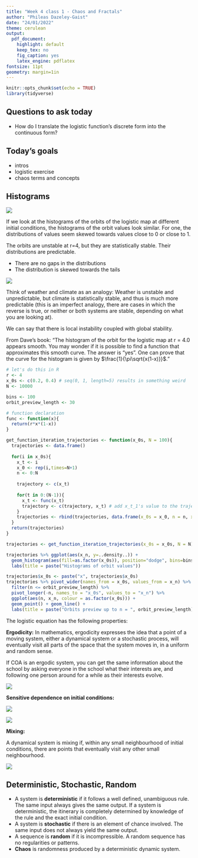 ```yaml
---
title: "Week 4 class 1 - Chaos and Fractals"
author: "Phileas Dazeley-Gaist"
date: "24/01/2022"
theme: cerulean
output:
  pdf_document:
    highlight: default
    keep_tex: no
    fig_caption: yes
    latex_engine: pdflatex
fontsize: 11pt
geometry: margin=1in
---
```


```r
knitr::opts_chunk$set(echo = TRUE)
library(tidyverse)
```

## Questions to ask today

- How do I translate the logistic function's discrete form into the continuous form?

## Today's goals

- intros
- logistic exercise
- chaos terms and concepts

## Histograms

![](w4c1 figures/exercise.jpg)

If we look at the histograms of the orbits of the logistic map at different initial conditions, the histograms of the orbit values look similar. For one, the distributions of values seem skewed towards values close to 0 or close to 1.

The orbits are unstable at r=4, but they are statistically stable. Their distributions are predictable.

- There are no gaps in the distributions
- The distribution is skewed towards the tails

![](w4c1 figures/histograms.jpg)

Think of weather and climate as an analogy: Weather is unstable and unpredictable, but climate is statistically stable, and thus is much more predictable (this is an imperfect analogy, there are cases in which the reverse is true, or neither or both systems are stable, depending on what you are looking at).

We can say that there is local instability coupled with global stability.

From Dave's book: "The histogram of the orbit for the logistic map at r = 4.0 appears smooth. You may wonder if it is possible to find a function that approximates this smooth curve. The answer is “yes”. One can prove that the curve for the histogram is given by $\frac{1}{\pi\sqrt{x(1-x)}}$."

```r
# let's do this in R
r <- 4
x_0s <- c(0.2, 0.4) # seq(0, 1, length=5) results in something weird
N <- 10000

bins <- 100
orbit_preview_length <- 30

# function declaration
func <- function(x){
  return(r*x*(1-x)) 
}

get_function_iteration_trajectories <- function(x_0s, N = 100){
  trajectories <- data.frame()
  
  for(i in x_0s){
    x_t <- i
    x_0 <- rep(i,times=N+1)
    n <- 0:N
    
    trajectory <- c(x_t)
    
    for(t in 0:(N-1)){
      x_t <- func(x_t)
      trajectory <- c(trajectory, x_t) # add x_t_1's value to the trajectory vector
    }
    trajectories <- rbind(trajectories, data.frame(x_0s = x_0, n = n, x_n = trajectory))
  }
  return(trajectories)
}

trajectories <- get_function_iteration_trajectories(x_0s = x_0s, N = N)

trajectories %>% ggplot(aes(x_n, y=..density..)) + 
  geom_histogram(aes(fill=as.factor(x_0s)), position="dodge", bins=bins) +
  labs(title = paste("Histograms of orbit values"))

trajectories$x_0s <- paste("x", trajectories$x_0s)
trajectories %>% pivot_wider(names_from = x_0s, values_from = x_n) %>% 
  filter(n <= orbit_preview_length) %>% 
  pivot_longer(-n, names_to = "x_0s", values_to = "x_n") %>% 
  ggplot(aes(n, x_n, colour = as.factor(x_0s))) + 
  geom_point() + geom_line() +
  labs(title = paste("Orbits preview up to n = ", orbit_preview_length))
```

The logistic equation has the following properties:

**Ergodicity:** In mathematics, ergodicity expresses the idea that a point of a moving system, either a dynamical system or a stochastic process, will eventually visit all parts of the space that the system moves in, in a uniform and random sense.

If COA is an ergodic system, you can get the same information about the school by asking everyone in the school what their interests are, and following one person around for a while as their interests evolve.

![](w4c1 figures/ergodicity.png)

**Sensitive dependence on initial conditions:** 

![](w4c1 figures/sdic.png)

![](w3c3 figures/SDIC.jpg)

**Mixing:**

A dynamical system is mixing if, within any small neighbourhood of initial conditions, there are points that eventually visit any other small neighbourhood.

![](w4c1 figures/mixing.png)

## Deterministic, Stochastic, Random

- A system is **deterministic** if it follows a well defined, unambiguous rule. The same input always gives the same output. If a system is deterministic, the itinerary is completely determined by knowledge of the rule and the exact initial condition.
- A system is **stochastic** if there is an element of chance involved. The same input does not always yield the same output.
- A sequence is **random** if it is incompressible. A random sequence has no regularities or patterns.
- **Chaos** is randomness produced by a deterministic dynamic system.
